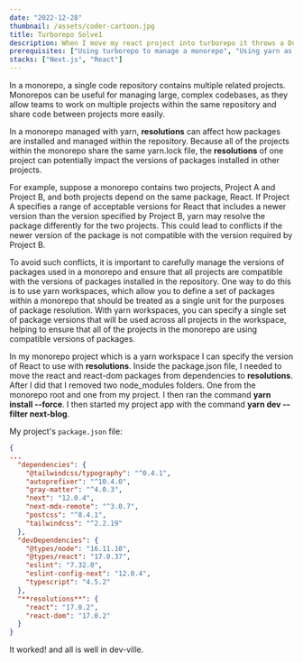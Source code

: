 ```yaml
---
date: "2022-12-28"
thumbnail: /assets/coder-cartoon.jpg
title: Turborepo Solve1
description: When I move my react project into turborepo it throws a Duplicate React error
prerequisites: ["Using turborepo to manage a monorepo", "Using yarn as your package manager"]
stacks: ["Next.js", "React"]
---
```


<Prerequisites />

In a monorepo, a single code repository contains multiple related projects. Monorepos can be useful for managing large, complex codebases, as they allow teams to work on multiple projects within the same repository and share code between projects more easily.

In a monorepo managed with yarn, **resolutions** can affect how packages are installed and managed within the repository. Because all of the projects within the monorepo share the same yarn.lock file, the **resolutions** of one project can potentially impact the versions of packages installed in other projects.

For example, suppose a monorepo contains two projects, Project A and Project B, and both projects depend on the same package, React. If Project A specifies a range of acceptable versions for React that includes a newer version than the version specified by Project B, yarn may resolve the package differently for the two projects. This could lead to conflicts if the newer version of the package is not compatible with the version required by Project B.

To avoid such conflicts, it is important to carefully manage the versions of packages used in a monorepo and ensure that all projects are compatible with the versions of packages installed in the repository. One way to do this is to use yarn workspaces, which allow you to define a set of packages within a monorepo that should be treated as a single unit for the purposes of package resolution. With yarn workspaces, you can specify a single set of package versions that will be used across all projects in the workspace, helping to ensure that all of the projects in the monorepo are using compatible versions of packages.

In my monorepo project which is a yarn workspace I can specify the version of React to use with **resolutions**. Inside the package.json file, I needed to move the react and react-dom packages from dependencies to **resolutions**. After I did that I removed two node_modules folders. One from the monorepo root and one from my project. I then ran the command **yarn install --force**. I then started my project app with the command **yarn dev --filter next-blog**.

My project's `package.json` file:

```json
{
...
  "dependencies": {
    "@tailwindcss/typography": "^0.4.1",
    "autoprefixer": "^10.4.0",
    "gray-matter": "^4.0.3",
    "next": "12.0.4",
    "next-mdx-remote": "^3.0.7",
    "postcss": "^8.4.1",
    "tailwindcss": "^2.2.19"
  },
  "devDependencies": {
    "@types/node": "16.11.10",
    "@types/react": "17.0.37",
    "eslint": "7.32.0",
    "eslint-config-next": "12.0.4",
    "typescript": "4.5.2"
  },
  "**resolutions**": {
    "react": "17.0.2",
    "react-dom": "17.0.2"
  }
}
```

It worked! and all is well in dev-ville.
